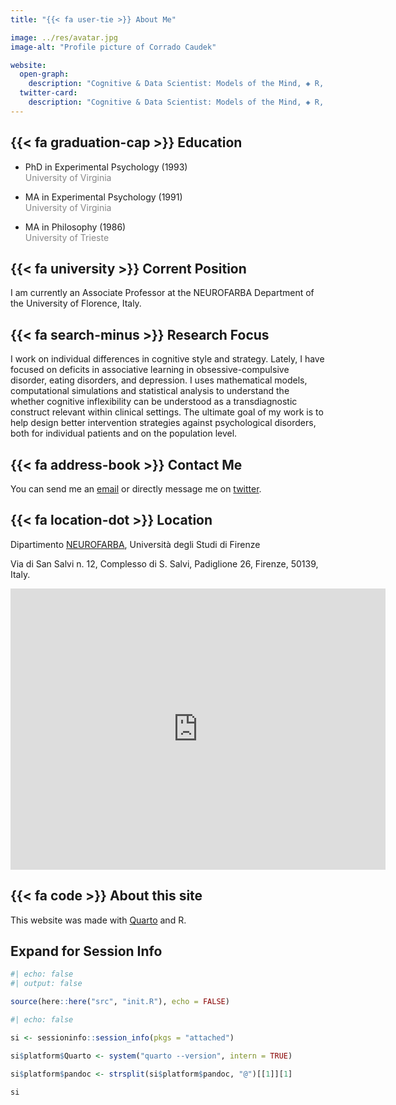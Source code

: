 ```yaml
---
title: "{{< fa user-tie >}} About Me"

image: ../res/avatar.jpg
image-alt: "Profile picture of Corrado Caudek"

website:
  open-graph:
    description: "Cognitive & Data Scientist: Models of the Mind, ◈ R, Stats, Bayes"
  twitter-card:
    description: "Cognitive & Data Scientist: Models of the Mind, ◈ R, Stats, Bayes"
---
```


## {{< fa graduation-cap >}} Education

- PhD in Experimental Psychology (1993)  
  [University of Virginia]{.small style="color: #888888"}

- MA in Experimental Psychology (1991)  
  [University of Virginia]{.small style="color: #888888"}

- MA in Philosophy (1986)  
  [University of Trieste]{.small style="color: #888888"}

## {{< fa university >}} Corrent Position

I am currently an Associate Professor at the NEUROFARBA Department of the University of Florence, Italy.

## {{< fa search-minus >}} Research Focus

I work on individual differences in cognitive style and strategy. Lately, I have focused on deficits in associative learning in obsessive-compulsive disorder, eating disorders, and depression. I uses mathematical models, computational simulations and statistical analysis to understand the whether cognitive inflexibility can be understood as a transdiagnostic construct relevant within clinical settings. The ultimate goal of my work is to help design better intervention strategies against psychological disorders, both for individual patients and on the population level.


## {{< fa address-book >}} Contact Me

You can send me an [email](mailto:corrado.caudek@unifi.it) or directly message me on [twitter](https://twitter.com/ccaudek).

## {{< fa location-dot >}} Location

Dipartimento [NEUROFARBA](https://www.neurofarba.unifi.it), Università degli Studi di Firenze

Via di San Salvi n. 12, Complesso di S. Salvi, Padiglione 26, Firenze, 50139, Italy.

<iframe src="https://www.google.com/maps/embed?pb=!1m16!1m12!1m3!1d5762.26157132083!2d11.284630893675219!3d43.77014390000001!2m3!1f0!2f0!3f0!3m2!1i1024!2i768!4f13.1!2m1!1sdipartimento%20di%20psicologia%20via%20di%20san%20salvi%20firenze!5e0!3m2!1sen!2sit!4v1669097237298!5m2!1sen!2sit" width="600" height="450" style="border:0;" allowfullscreen="" loading="lazy" referrerpolicy="no-referrer-when-downgrade"></iframe>


## {{< fa code >}} About this site

This website was made with [Quarto](https://quarto.org/) and R.

:::{.callout-tip collapse="true"}

# Expand for Session Info

```r
#| echo: false
#| output: false

source(here::here("src", "init.R"), echo = FALSE)
```

```r
#| echo: false

si <- sessioninfo::session_info(pkgs = "attached")

si$platform$Quarto <- system("quarto --version", intern = TRUE)

si$platform$pandoc <- strsplit(si$platform$pandoc, "@")[[1]][1]

si
```

:::